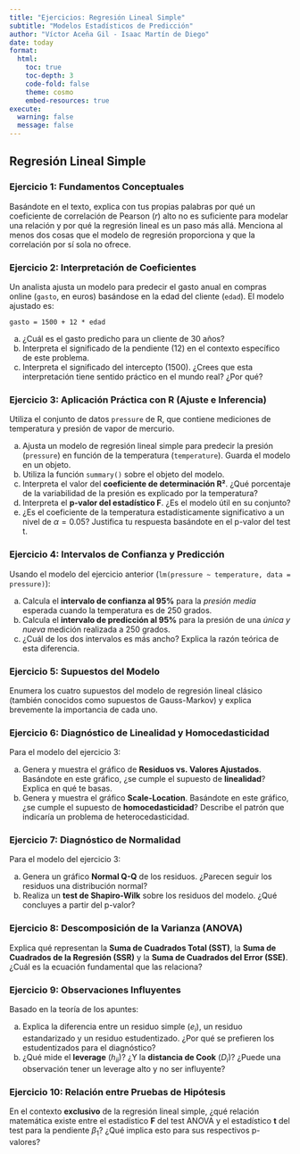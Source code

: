 ```yaml
---
title: "Ejercicios: Regresión Lineal Simple"
subtitle: "Modelos Estadísticos de Predicción"
author: "Víctor Aceña Gil - Isaac Martín de Diego"
date: today
format: 
  html:
    toc: true
    toc-depth: 3
    code-fold: false
    theme: cosmo
    embed-resources: true
execute:
  warning: false
  message: false
---
```


## **Regresión Lineal Simple**

### Ejercicio 1: Fundamentos Conceptuales

Basándote en el texto, explica con tus propias palabras por qué un coeficiente de correlación de Pearson ($r$) alto no es suficiente para modelar una relación y por qué la regresión lineal es un paso más allá. Menciona al menos dos cosas que el modelo de regresión proporciona y que la correlación por sí sola no ofrece. 


### Ejercicio 2: Interpretación de Coeficientes

Un analista ajusta un modelo para predecir el gasto anual en compras online (`gasto`, en euros) basándose en la edad del cliente (`edad`). El modelo ajustado es:

`gasto = 1500 + 12 * edad`

a) ¿Cuál es el gasto predicho para un cliente de 30 años?
b) Interpreta el significado de la pendiente (12) en el contexto específico de este problema. 
c) Interpreta el significado del intercepto (1500). ¿Crees que esta interpretación tiene sentido práctico en el mundo real? ¿Por qué? 

### Ejercicio 3: Aplicación Práctica con R (Ajuste e Inferencia)

Utiliza el conjunto de datos `pressure` de R, que contiene mediciones de temperatura y presión de vapor de mercurio.

a) Ajusta un modelo de regresión lineal simple para predecir la presión (`pressure`) en función de la temperatura (`temperature`). Guarda el modelo en un objeto.
b) Utiliza la función `summary()` sobre el objeto del modelo.
c) Interpreta el valor del **coeficiente de determinación R²**. ¿Qué porcentaje de la variabilidad de la presión es explicado por la temperatura? 
d) Interpreta el **p-valor del estadístico F**. ¿Es el modelo útil en su conjunto? 
e) ¿Es el coeficiente de la temperatura estadísticamente significativo a un nivel de $\alpha = 0.05$? Justifica tu respuesta basándote en el p-valor del test t. 


### Ejercicio 4: Intervalos de Confianza y Predicción

Usando el modelo del ejercicio anterior (`lm(pressure ~ temperature, data = pressure)`):

a) Calcula el **intervalo de confianza al 95%** para la *presión media* esperada cuando la temperatura es de 250 grados. 
b) Calcula el **intervalo de predicción al 95%** para la presión de una *única y nueva* medición realizada a 250 grados. 
c) ¿Cuál de los dos intervalos es más ancho? Explica la razón teórica de esta diferencia.


### Ejercicio 5: Supuestos del Modelo

Enumera los cuatro supuestos del modelo de regresión lineal clásico (también conocidos como supuestos de Gauss-Markov) y explica brevemente la importancia de cada uno.

### Ejercicio 6: Diagnóstico de Linealidad y Homocedasticidad

Para el modelo del ejercicio 3:

a) Genera y muestra el gráfico de **Residuos vs. Valores Ajustados**. Basándote en este gráfico, ¿se cumple el supuesto de **linealidad**? Explica en qué te basas.
b) Genera y muestra el gráfico **Scale-Location**. Basándote en este gráfico, ¿se cumple el supuesto de **homocedasticidad**? Describe el patrón que indicaría un problema de heterocedasticidad.

### Ejercicio 7: Diagnóstico de Normalidad

Para el modelo del ejercicio 3:

a) Genera un gráfico **Normal Q-Q** de los residuos. ¿Parecen seguir los residuos una distribución normal?
b) Realiza un **test de Shapiro-Wilk** sobre los residuos del modelo. ¿Qué concluyes a partir del p-valor? 

### Ejercicio 8: Descomposición de la Varianza (ANOVA)

Explica qué representan la **Suma de Cuadrados Total (SST)**, la **Suma de Cuadrados de la Regresión (SSR)** y la **Suma de Cuadrados del Error (SSE)**. ¿Cuál es la ecuación fundamental que las relaciona? 

### Ejercicio 9: Observaciones Influyentes

Basado en la teoría de los apuntes:

a) Explica la diferencia entre un residuo simple ($e_i$), un residuo estandarizado y un residuo estudentizado. ¿Por qué se prefieren los estudentizados para el diagnóstico? 
b) ¿Qué mide el **leverage** ($h_{ii}$)? ¿Y la **distancia de Cook** ($D_i$)? ¿Puede una observación tener un leverage alto y no ser influyente?

### Ejercicio 10: Relación entre Pruebas de Hipótesis

En el contexto **exclusivo** de la regresión lineal simple, ¿qué relación matemática existe entre el estadístico **F** del test ANOVA y el estadístico **t** del test para la pendiente $\beta_1$? ¿Qué implica esto para sus respectivos p-valores?